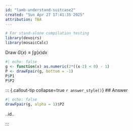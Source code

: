 ```yaml
---
id: "lamb-understand-suitcase2"
created: "Sun Apr 27 17:41:35 2025"
attribution: TBA
---
```


```r
# For stand-alone compilation testing
library(devoirs)
library(mosaicCalc)
```

::: {#exr-lamb-understand-suitcase2}
Draw $G(x) \equiv \int g(x) dx$
```r
#| echo: false
g <- function(x) as.numeric(2*((x-2) < 0) - 1)
P <- drawFpair(g, bottom = -1)
P$P1
P$P2
```

<!-- Opening answer: lus-4dN -->
::: {.callout-tip collapse=true `r answer_style()`}
## Answer
```r
#| echo: false
drawFpair(g, alpha = 1)$P2
```

[..id..]{data-tooltip="Ans id: lus-4dN2"}
:::
<!-- closing answer lus-4dN -->
:::
 <!-- end of exr-lamb-understand-suitcase -->
